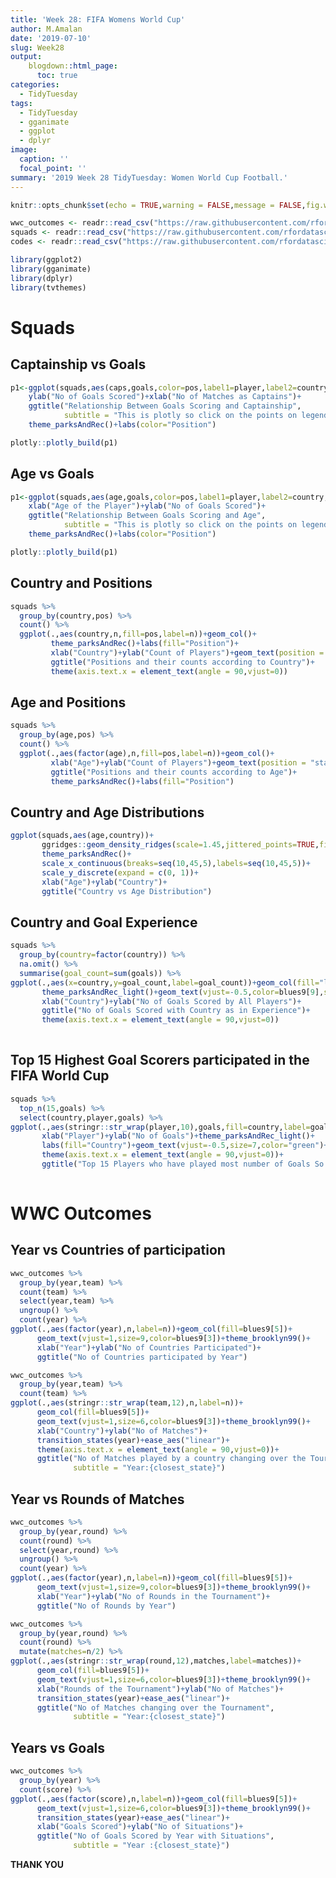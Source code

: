 ```yaml
---
title: 'Week 28: FIFA Womens World Cup'
author: M.Amalan
date: '2019-07-10'
slug: Week28
output: 
    blogdown::html_page:
      toc: true
categories:
  - TidyTuesday
tags:
  - TidyTuesday
  - gganimate
  - ggplot
  - dplyr
image:
  caption: ''
  focal_point: ''
summary: '2019 Week 28 TidyTuesday: Women World Cup Football.'     
---
```


```r
knitr::opts_chunk$set(echo = TRUE,warning = FALSE,message = FALSE,fig.width = 12,fig.height = 9)
```

```r
wwc_outcomes <- readr::read_csv("https://raw.githubusercontent.com/rfordatascience/tidytuesday/master/data/2019/2019-07-09/wwc_outcomes.csv")
squads <- readr::read_csv("https://raw.githubusercontent.com/rfordatascience/tidytuesday/master/data/2019/2019-07-09/squads.csv")
codes <- readr::read_csv("https://raw.githubusercontent.com/rfordatascience/tidytuesday/master/data/2019/2019-07-09/codes.csv")

library(ggplot2)
library(gganimate)
library(dplyr)
library(tvthemes)
```

# Squads

## Captainship vs Goals

```r
p1<-ggplot(squads,aes(caps,goals,color=pos,label1=player,label2=country,group=1))+geom_point()+
    ylab("No of Goals Scored")+xlab("No of Matches as Captains")+
    ggtitle("Relationship Between Goals Scoring and Captainship",
            subtitle = "This is plotly so click on the points on legend")+
    theme_parksAndRec()+labs(color="Position")

plotly::plotly_build(p1)
```

## Age vs Goals

```r
p1<-ggplot(squads,aes(age,goals,color=pos,label1=player,label2=country,group=1))+geom_point()+
    xlab("Age of the Player")+ylab("No of Goals Scored")+
    ggtitle("Relationship Between Goals Scoring and Age",
            subtitle = "This is plotly so click on the points on legend")+
    theme_parksAndRec()+labs(color="Position")

plotly::plotly_build(p1)
```

## Country and Positions 

```r
squads %>%
  group_by(country,pos) %>%
  count() %>%
  ggplot(.,aes(country,n,fill=pos,label=n))+geom_col()+
         theme_parksAndRec()+labs(fill="Position")+
         xlab("Country")+ylab("Count of Players")+geom_text(position = "stack",vjust=1)+
         ggtitle("Positions and their counts according to Country")+
         theme(axis.text.x = element_text(angle = 90,vjust=0))
```

## Age and Positions 

```r
squads %>%
  group_by(age,pos) %>%
  count() %>%
  ggplot(.,aes(factor(age),n,fill=pos,label=n))+geom_col()+
         xlab("Age")+ylab("Count of Players")+geom_text(position = "stack",vjust=1,size=3.5)+
         ggtitle("Positions and their counts according to Age")+
         theme_parksAndRec()+labs(fill="Position")
```

## Country and Age Distributions

```r
ggplot(squads,aes(age,country))+
       ggridges::geom_density_ridges(scale=1.45,jittered_points=TRUE,fill="green",alpha=0.8)+
       theme_parksAndRec()+
       scale_x_continuous(breaks=seq(10,45,5),labels=seq(10,45,5))+
       scale_y_discrete(expand = c(0, 1))+
       xlab("Age")+ylab("Country")+
       ggtitle("Country vs Age Distribution")
```

## Country and Goal Experience

```r
squads %>%
  group_by(country=factor(country)) %>%
  na.omit() %>%
  summarise(goal_count=sum(goals)) %>%
ggplot(.,aes(x=country,y=goal_count,label=goal_count))+geom_col(fill="lightgreen")+
       theme_parksAndRec_light()+geom_text(vjust=-0.5,color=blues9[9],size=5)+
       xlab("Country")+ylab("No of Goals Scored by All Players")+
       ggtitle("No of Goals Scored with Country as in Experience")+
       theme(axis.text.x = element_text(angle = 90,vjust=0))
      
```

## Top 15 Highest Goal Scorers participated in the FIFA World Cup 

```r
squads %>%
  top_n(15,goals) %>%
  select(country,player,goals) %>% 
ggplot(.,aes(stringr::str_wrap(player,10),goals,fill=country,label=goals))+geom_col()+
       xlab("Player")+ylab("No of Goals")+theme_parksAndRec_light()+
       labs(fill="Country")+geom_text(vjust=-0.5,size=7,color="green")+
       theme(axis.text.x = element_text(angle = 90,vjust=0))+
       ggtitle("Top 15 Players who have played most number of Goals So Far")
      
```

# WWC Outcomes

## Year vs Countries of participation

```r
wwc_outcomes %>%
  group_by(year,team) %>%
  count(team) %>%
  select(year,team) %>%
  ungroup() %>%
  count(year) %>%
ggplot(.,aes(factor(year),n,label=n))+geom_col(fill=blues9[5])+
      geom_text(vjust=1,size=9,color=blues9[3])+theme_brooklyn99()+
      xlab("Year")+ylab("No of Countries Participated")+
      ggtitle("No of Countries participated by Year")
```

```r
wwc_outcomes %>%
  group_by(year,team) %>%
  count(team) %>% 
ggplot(.,aes(stringr::str_wrap(team,12),n,label=n))+
      geom_col(fill=blues9[5])+
      geom_text(vjust=1,size=6,color=blues9[3])+theme_brooklyn99()+
      xlab("Country")+ylab("No of Matches")+
      transition_states(year)+ease_aes("linear")+
      theme(axis.text.x = element_text(angle = 90,vjust=0))+
      ggtitle("No of Matches played by a country changing over the Tournament",
              subtitle = "Year:{closest_state}")      
```

## Year vs Rounds of Matches

```r
wwc_outcomes %>%
  group_by(year,round) %>%
  count(round) %>%
  select(year,round) %>%
  ungroup() %>%
  count(year) %>%
ggplot(.,aes(factor(year),n,label=n))+geom_col(fill=blues9[5])+
      geom_text(vjust=1,size=9,color=blues9[3])+theme_brooklyn99()+
      xlab("Year")+ylab("No of Rounds in the Tournament")+
      ggtitle("No of Rounds by Year")  
```

```r
wwc_outcomes %>%
  group_by(year,round) %>%
  count(round) %>%
  mutate(matches=n/2) %>%
ggplot(.,aes(stringr::str_wrap(round,12),matches,label=matches))+
      geom_col(fill=blues9[5])+
      geom_text(vjust=1,size=6,color=blues9[3])+theme_brooklyn99()+
      xlab("Rounds of the Tournament")+ylab("No of Matches")+
      transition_states(year)+ease_aes("linear")+
      ggtitle("No of Matches changing over the Tournament",
              subtitle = "Year:{closest_state}")    
```

## Years vs Goals 

```r
wwc_outcomes %>%
  group_by(year) %>%
  count(score) %>%
ggplot(.,aes(factor(score),n,label=n))+geom_col(fill=blues9[5])+
      geom_text(vjust=1,size=6,color=blues9[3])+theme_brooklyn99()+
      transition_states(year)+ease_aes("linear")+
      xlab("Goals Scored")+ylab("No of Situations")+
      ggtitle("No of Goals Scored by Year with Situations",
              subtitle = "Year :{closest_state}")  
```

**THANK YOU**